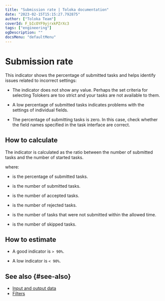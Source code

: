 ```yaml
---
title: "Submission rate | Toloka documentation"
date: "2023-02-15T15:15:27.792875"
author: ["Toloka Team"]
coverId: F_bIcOYF9yjrxkPZrXc3
tags: ["engineering"]
ogDescription: ""
docsMenu: "defaultMenu"
---
```



# Submission rate

This indicator shows the percentage of submitted tasks and helps identify issues related to incorrect settings:

- The indicator does not show any value. Perhaps the set criteria for selecting Tolokers are too strict and your tasks are not available to them.

- A low percentage of submitted tasks indicates problems with the settings of individual fields.

- The percentage of submitting tasks is zero. In this case, check whether the field names specified in the task interface are correct.

## How to calculate

The indicator is calculated as the ratio between the number of submitted tasks and the number of started tasks.

<Cut title="Show the formula">

<Formula withoutContainer={true} content="$P_{subm} = \frac{T_{subm}+T_{accept}+T_{reject}}{T_{subm}+T_{accept}+T_{reject}+T_{expire}+T_{skip}}\times100$"/>

where:

- <Formula withoutContainer={true} content="$P_{subm}$"/> is the percentage of submitted tasks.

- <Formula withoutContainer={true} content="$T_{subm}$"/> is the number of submitted tasks.

- <Formula withoutContainer={true} content="$T_{accept}$"/> is the number of accepted tasks.

- <Formula withoutContainer={true} content="$T_{reject}$"/> is the number of rejected tasks.

- <Formula withoutContainer={true} content="$T_{expire}$"/> is the number of tasks that were not submitted within the allowed time.

- <Formula withoutContainer={true} content="$T_{skip}$"/> is the number of skipped tasks.

</Cut>

## How to estimate

- A good indicator is `> 90%`.

- A low indicator is `< 90%`.

## See also {#see-also}

- [Input and output data](/docs/guide/incoming)
- [Filters](/docs/guide/filters)

<ContactGuideSupport/>
